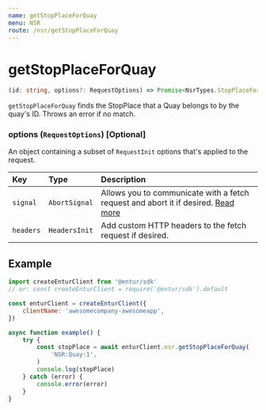 ```yaml
---
name: getStopPlaceForQuay
menu: NSR
route: /nsr/getStopPlaceForQuay
---
```


# getStopPlaceForQuay

```typescript
(id: string, options?: RequestOptions) => Promise<NsrTypes.StopPlaceForQuay>
```

`getStopPlaceForQuay` finds the StopPlace that a Quay belongs to by the quay's ID. Throws an error if no match.

### options (`RequestOptions`) [Optional]

An object containing a subset of `RequestInit` options that's applied to the request.

| Key       | Type          | Description                                                                                                                                       |
| :-------- | :------------ | :------------------------------------------------------------------------------------------------------------------------------------------------ |
| `signal`  | `AbortSignal` | Allows you to communicate with a fetch request and abort it if desired. [Read more](https://developer.mozilla.org/en-US/docs/Web/API/AbortSignal) |
| `headers` | `HeadersInit` | Add custom HTTP headers to the fetch request if desired.                                                                                          |

## Example

```javascript
import createEnturClient from '@entur/sdk'
// or: const createEnturClient = require('@entur/sdk').default

const enturClient = createEnturClient({
    clientName: 'awesomecompany-awesomeapp',
})

async function example() {
    try {
        const stopPlace = await enturClient.nsr.getStopPlaceForQuay(
            'NSR:Quay:1',
        )
        console.log(stopPlace)
    } catch (error) {
        console.error(error)
    }
}
```
